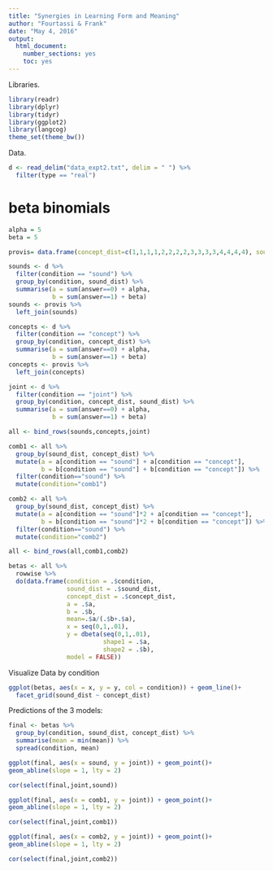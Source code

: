 ```yaml
---
title: "Synergies in Learning Form and Meaning"
author: "Fourtassi & Frank"
date: "May 4, 2016"
output:
  html_document:
    number_sections: yes
    toc: yes
---
```


Libraries.

```r
library(readr)
library(dplyr)
library(tidyr)
library(ggplot2)
library(langcog)
theme_set(theme_bw())
```

Data. 

```r
d <- read_delim("data_expt2.txt", delim = " ") %>%
  filter(type == "real")
```


# beta binomials

```r
alpha = 5
beta = 5

provis= data.frame(concept_dist=c(1,1,1,1,2,2,2,2,3,3,3,3,4,4,4,4), sound_dist=c(1,2,3,4,1,2,3,4,1,2,3,4,1,2,3,4))

sounds <- d %>%
  filter(condition == "sound") %>%
  group_by(condition, sound_dist) %>%
  summarise(a = sum(answer==0) + alpha, 
            b = sum(answer==1) + beta)
sounds <- provis %>%
  left_join(sounds)

concepts <- d %>%
  filter(condition == "concept") %>%
  group_by(condition, concept_dist) %>%
  summarise(a = sum(answer==0) + alpha, 
            b = sum(answer==1) + beta)
concepts <- provis %>%
  left_join(concepts)

joint <- d %>%
  filter(condition == "joint") %>%
  group_by(condition, concept_dist, sound_dist) %>%
  summarise(a = sum(answer==0) + alpha, 
            b = sum(answer==1) + beta)

all <- bind_rows(sounds,concepts,joint)

comb1 <- all %>%
  group_by(sound_dist, concept_dist) %>%
  mutate(a = a[condition == "sound"] + a[condition == "concept"],
         b = b[condition == "sound"] + b[condition == "concept"]) %>%
  filter(condition=="sound") %>%
  mutate(condition="comb1")

comb2 <- all %>%
  group_by(sound_dist, concept_dist) %>%
  mutate(a = a[condition == "sound"]*2 + a[condition == "concept"],
         b = b[condition == "sound"]*2 + b[condition == "concept"]) %>%
  filter(condition=="sound") %>%
  mutate(condition="comb2")

all <- bind_rows(all,comb1,comb2)

betas <- all %>%
  rowwise %>%
  do(data.frame(condition = .$condition, 
                sound_dist = .$sound_dist, 
                concept_dist = .$concept_dist, 
                a = .$a, 
                b = .$b,
                mean=.$a/(.$b+.$a),
                x = seq(0,1,.01),
                y = dbeta(seq(0,1,.01), 
                          shape1 = .$a, 
                          shape2 = .$b),
                model = FALSE))
```

Visualize Data by condition 

```r
ggplot(betas, aes(x = x, y = y, col = condition)) + geom_line()+ 
  facet_grid(sound_dist ~ concept_dist) 
```

Predictions of the 3 models:

```r
final <- betas %>%
  group_by(condition, sound_dist, concept_dist) %>%
  summarise(mean = min(mean)) %>%
  spread(condition, mean)

ggplot(final, aes(x = sound, y = joint)) + geom_point()+
geom_abline(slope = 1, lty = 2)

cor(select(final,joint,sound))

ggplot(final, aes(x = comb1, y = joint)) + geom_point()+
geom_abline(slope = 1, lty = 2)

cor(select(final,joint,comb1))

ggplot(final, aes(x = comb2, y = joint)) + geom_point()+
geom_abline(slope = 1, lty = 2)

cor(select(final,joint,comb2))

```
